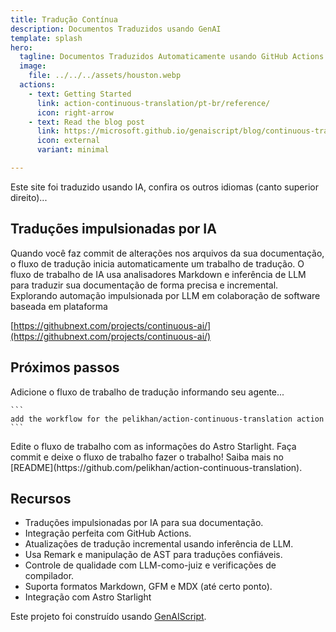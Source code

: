 ```yaml
---
title: Tradução Contínua
description: Documentos Traduzidos usando GenAI
template: splash
hero:
  tagline: Documentos Traduzidos Automaticamente usando GitHub Actions e Modelos
  image:
    file: ../../../assets/houston.webp
  actions:
    - text: Getting Started
      link: action-continuous-translation/pt-br/reference/
      icon: right-arrow
    - text: Read the blog post
      link: https://microsoft.github.io/genaiscript/blog/continuous-translations/
      icon: external
      variant: minimal

---
```



Este site foi traduzido usando IA, confira os outros idiomas (canto superior direito)...

## Traduções impulsionadas por IA

<CardGrid>
  <Card title="Ações do GitHub" icon="github">
    Quando você faz commit de alterações nos arquivos da sua documentação, o fluxo de tradução inicia automaticamente um trabalho de tradução.
  </Card>

  <Card title="Modelos do GitHub" icon="seti:markdown">
    O fluxo de trabalho de IA usa analisadores Markdown e inferência de LLM para traduzir sua documentação de forma precisa e incremental.
  </Card>
</CardGrid>

<Card title="IA Contínua" icon="rocket">
  Explorando automação impulsionada por LLM em colaboração de software baseada em plataforma

  [https://githubnext.com/projects/continuous-ai/](https://githubnext.com/projects/continuous-ai/)
</Card>

## Próximos passos

<CardGrid stagger>
  <Card title="Adicionar o Workflow" icon="pencil">
    Adicione o fluxo de trabalho de tradução informando seu agente...

    ```
    add the workflow for the pelikhan/action-continuous-translation action
    ```
  </Card>

  <Card title="Configure seu site" icon="setting">
    Edite o fluxo de trabalho com as informações do Astro Starlight.
  </Card>

  <Card title="Traduza!" icon="add-document">
    Faça commit e deixe o fluxo de trabalho fazer o trabalho!
  </Card>

  <Card title="Leia a documentação" icon="open-book">
    Saiba mais no
    [README](https://github.com/pelikhan/action-continuous-translation).
  </Card>
</CardGrid>

## Recursos

* Traduções impulsionadas por IA para sua documentação.
* Integração perfeita com GitHub Actions.
* Atualizações de tradução incremental usando inferência de LLM.
* Usa Remark e manipulação de AST para traduções confiáveis.
* Controle de qualidade com LLM-como-juiz e verificações de compilador.
* Suporta formatos Markdown, GFM e MDX (até certo ponto).
* Integração com Astro Starlight

Este projeto foi construído usando [GenAIScript](https://microsoft.github.io/genaiscript).
